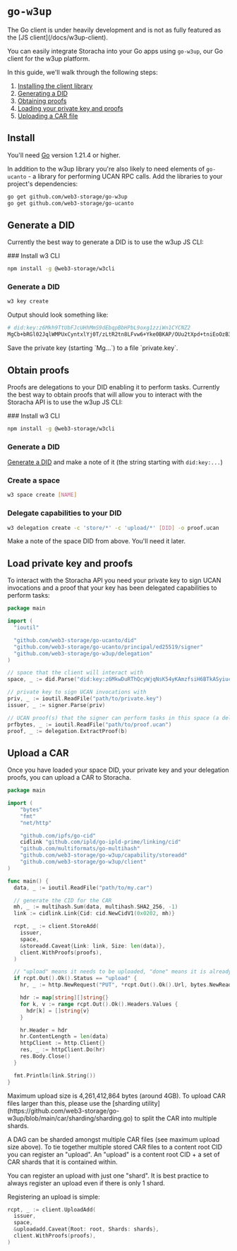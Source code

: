 
# `go-w3up`

<Callout type="warning">
  The Go client is under heavily development and is not as fully featured as the [JS client](/docs/w3up-client).
</Callout>

You can easily integrate Storacha into your Go apps using `go-w3up`, our Go client for the w3up platform.

In this guide, we'll walk through the following steps:

1. [Installing the client library](#install)
1. [Generating a DID](#generate-a-did)
1. [Obtaining proofs](#obtain-proofs)
1. [Loading your private key and proofs](#load-priviate-key-and-proofs)
1. [Uploading a CAR file](#upload-a-car)

## Install

You'll need [Go](https://go.dev/) version 1.21.4 or higher.

In addition to the w3up library you're also likely to need elements of `go-ucanto` - a library for performing UCAN RPC calls. Add the libraries to your project's dependencies:

```bash
go get github.com/web3-storage/go-w3up
go get github.com/web3-storage/go-ucanto
```

## Generate a DID

Currently the best way to generate a DID is to use the w3up JS CLI:

<Steps>
### Install w3 CLI

```sh
npm install -g @web3-storage/w3cli
```

### Generate a DID

```sh
w3 key create
```

Output should look something like:

```sh
# did:key:z6Mkh9TtUbFJcUHhMmS9dEbqpBbHPbL9oxg1zziWn1CYCNZ2
MgCb+bRGl02JqlWMPUxCyntxlYj0T/zLtR2tn8LFvw6+Yke0BKAP/OUu2tXpd+tniEoOzB3pxqxHZpRhrZl1UYUeraT0=
```
</Steps>

<Callout>
  Save the private key (starting `Mg...`) to a file `private.key`.
</Callout>

## Obtain proofs

Proofs are delegations to your DID enabling it to perform tasks. Currently the best way to obtain proofs that will allow you to interact with the Storacha API is to use the w3up JS CLI:

<Steps>
### Install w3 CLI

```sh
npm install -g @web3-storage/w3cli
```

### Generate a DID

[Generate a DID](#generate-a-did) and make a note of it (the string starting with `did:key:...`)

### Create a space

```sh
w3 space create [NAME]
```

### Delegate capabilities to your DID

```sh
w3 delegation create -c 'store/*' -c 'upload/*' [DID] -o proof.ucan
```
</Steps>

<Callout>
  Make a note of the space DID from above. You'll need it later.
</Callout>

## Load private key and proofs

To interact with the Storacha API you need your private key to sign UCAN invocations and a proof that your key has been delegated capabilities to perform tasks:

```go
package main

import (
  "ioutil"

  "github.com/web3-storage/go-ucanto/did"
  "github.com/web3-storage/go-ucanto/principal/ed25519/signer"
  "github.com/web3-storage/go-w3up/delegation"
)

// space that the client will interact with
space, _ := did.Parse("did:key:z6MkwDuRThQcyWjqNsK54yKAmzfsiH6BTkASyiucThMtHt1y")

// private key to sign UCAN invocations with
priv, _ := ioutil.ReadFile("path/to/private.key")
issuer, _ := signer.Parse(priv)

// UCAN proof(s) that the signer can perform tasks in this space (a delegation chain)
prfbytes, _ := ioutil.ReadFile("path/to/proof.ucan")
proof, _ := delegation.ExtractProof(b)
```

## Upload a CAR

Once you have loaded your space DID, your private key and your delegation proofs, you can upload a CAR to Storacha.

```go
package main

import (
	"bytes"
	"fmt"
	"net/http"

	"github.com/ipfs/go-cid"
	cidlink "github.com/ipld/go-ipld-prime/linking/cid"
	"github.com/multiformats/go-multihash"
	"github.com/web3-storage/go-w3up/capability/storeadd"
	"github.com/web3-storage/go-w3up/client"
)

func main() {
  data, _ := ioutil.ReadFile("path/to/my.car")

  // generate the CID for the CAR
  mh, _ := multihash.Sum(data, multihash.SHA2_256, -1)
  link := cidlink.Link{Cid: cid.NewCidV1(0x0202, mh)}

  rcpt, _ := client.StoreAdd(
    issuer,
    space,
    &storeadd.Caveat{Link: link, Size: len(data)},
    client.WithProofs(proofs),
  )

  // "upload" means it needs to be uploaded, "done" means it is already done!
  if rcpt.Out().Ok().Status == "upload" {
    hr, _ := http.NewRequest("PUT", *rcpt.Out().Ok().Url, bytes.NewReader(data))

    hdr := map[string][]string{}
    for k, v := range rcpt.Out().Ok().Headers.Values {
      hdr[k] = []string{v}
    }

    hr.Header = hdr
    hr.ContentLength = len(data)
    httpClient := http.Client{}
    res, _ := httpClient.Do(hr)
    res.Body.Close()
  }

  fmt.Println(link.String())
}
```

<Callout type="warning">
  Maximum upload size is 4,261,412,864 bytes (around 4GB). To upload CAR files larger than this, please use the [sharding utility](https://github.com/web3-storage/go-w3up/blob/main/car/sharding/sharding.go) to split the CAR into multiple shards.
</Callout>

A DAG can be sharded amongst multiple CAR files (see maximum upload size above). To tie together multiple stored CAR files to a content root CID you can register an "upload". An "upload" is a content root CID + a set of CAR shards that it is contained within.

<Callout type="info">
  You can register an upload with just one "shard". It is best practice to always register an upload even if there is only 1 shard.
</Callout>

Registering an upload is simple:

```go
rcpt, _ := client.UploadAdd(
  issuer,
  space,
  &uploadadd.Caveat{Root: root, Shards: shards},
  client.WithProofs(proofs),
)
```
